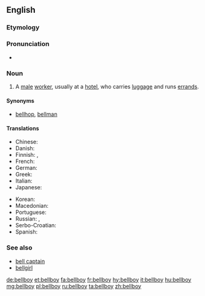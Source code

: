 ==English==

===Etymology===
{{compound|bell|boy|lang=en}}

===Pronunciation===
* {{audio|en-us-bellboy.ogg|Audio (US)|lang=en}}

===Noun===
{{en-noun}}

# A [[male]] [[worker]], usually at a [[hotel]], who carries [[luggage]] and runs [[errand]]s.

====Synonyms====
* [[bellhop]], [[bellman]]

====Translations====
{{trans-top|A male worker, usually at a hotel, who carries luggage and runs errands}}
* Chinese: {{zh-tsp|服務生|服务生|fúwùshēng}}
* Danish: {{t|da|piccolo|c}}
* Finnish: {{t|fi|hotellipoika}}, {{t|fi|pikkolo}}
* French: {{t+|fr|chasseur}}
* German: {{t|de|Hotelpage}}
* Greek: {{t+|el|γκρουμ|m|sc=Grek}}
* Italian: {{t+|it|boy|m}}
* Japanese: {{t|ja|ベルボーイ|tr=beruboui}}
{{trans-mid}}
* Korean: {{t+|ko|사환|sc=Hang}}
* Macedonian: {{t|mk|портир|m|tr=portír}}
* Portuguese: {{t|pt|carregador|m}}
* Russian: {{t|ru|коридорный|m|tr=koridórnyj}}, {{t+|ru|посыльный|m|tr=posýl'nyj}}
* Serbo-Croatian: {{t|sh|потрчко|m|tr=potrčko}}
* Spanish: {{t+|es|botones}}
{{trans-bottom}}

===See also===
* [[bell captain]]
* [[bellgirl]]

[[de:bellboy]]
[[et:bellboy]]
[[fa:bellboy]]
[[fr:bellboy]]
[[hy:bellboy]]
[[it:bellboy]]
[[hu:bellboy]]
[[mg:bellboy]]
[[pl:bellboy]]
[[ru:bellboy]]
[[ta:bellboy]]
[[zh:bellboy]]